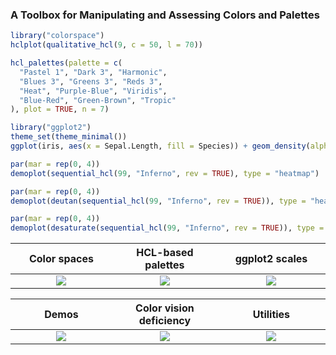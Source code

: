 ### A Toolbox for Manipulating and Assessing Colors and Palettes

```r
library("colorspace")
hclplot(qualitative_hcl(9, c = 50, l = 70))
```

```r
hcl_palettes(palette = c(
  "Pastel 1", "Dark 3", "Harmonic",
  "Blues 3", "Greens 3", "Reds 3",
  "Heat", "Purple-Blue", "Viridis",
  "Blue-Red", "Green-Brown", "Tropic"
), plot = TRUE, n = 7)
```

```r
library("ggplot2")
theme_set(theme_minimal())
ggplot(iris, aes(x = Sepal.Length, fill = Species)) + geom_density(alpha = 0.6) + scale_fill_discrete_qualitative()
```

```r
par(mar = rep(0, 4))
demoplot(sequential_hcl(99, "Inferno", rev = TRUE), type = "heatmap")
```
```r
par(mar = rep(0, 4))
demoplot(deutan(sequential_hcl(99, "Inferno", rev = TRUE)), type = "heatmap")
```

```r
par(mar = rep(0, 4))
demoplot(desaturate(sequential_hcl(99, "Inferno", rev = TRUE)), type = "heatmap")
```

| Color spaces                               | HCL-based palettes                          | ggplot2 scales                                |
|:------------------------------------------:|:-------------------------------------------:|:---------------------------------------------:|
| ![](index_files/figure-html/hcl-1.png)     | ![](index_files/figure-html/palettes-1.png) | ![](index_files/figure-html/ggplot2-1.png)    |

| Demos                                      | Color vision deficiency                     | Utilities                                     |
|:------------------------------------------:|:-------------------------------------------:|:---------------------------------------------:|
| ![](index_files/figure-html/inferno-1.png) | ![](index_files/figure-html/deutan-1.png)   | ![](index_files/figure-html/desaturate-1.png) |

